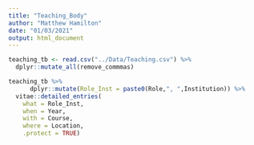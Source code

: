 ---
title: "Teaching_Body"
author: "Matthew Hamilton"
date: "01/03/2021"
output: html_document
---

```{r include=F}
teaching_tb <- read.csv("../Data/Teaching.csv") %>%
  dplyr::mutate_all(remove_commmas)
```
```{r teaching}
teaching_tb %>% 
      dplyr::mutate(Role_Inst = paste0(Role,", ",Institution)) %>%
  vitae::detailed_entries(
    what = Role_Inst,
    when = Year,
    with = Course,
    where = Location,
    .protect = TRUE)
``` 
